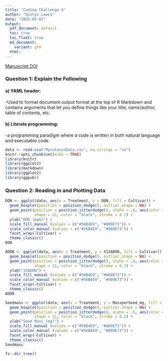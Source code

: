 ```yaml
---
title: "Coding Challenge 4"
author: "Dustyn Lewis"
date: "2025-03-03"
output:
  pdf_document: default
  toc: true
  toc_float: true
  md_document:
    variant: gfm
  html: 
---
```

[Manuscript DOI](https://doi.org/10.1094/PDIS-06-21-1253-RE)

### Question 1: Explain the Following

####  a) YAML header: 
  -Used to format document output format at the top of R Markdown and contains arguments that let you define things like your title, name/author, table of contents, etc.

####  b) Literate programming: 
  -a programming paradigm where a code is written in both natural language and executable code.



```r
data <- read.csv("MycotoxinData.csv", na.strings = "na")
knitr::opts_chunk$set(echo = TRUE)
library(knitr)
library(ggplot2)
library(markdown)
library(ggplot2)
library(ggpubr)
```

### Question 2: Reading in and Plotting Data

```r
DON <- ggplot(data, aes(x = Treatment, y = DON, fill = Cultivar)) + 
  geom_boxplot(position = position_dodge(), outlier.shape = NA) + 
  geom_point(position = position_jitterdodge(), alpha = .6, aes(color = Cultivar), 
             shape = 21, color = "black", stroke = 0.1) + 
  ylab("DON (ppm)") +
  scale_fill_manual (values = c("#56B4E9", "#009E73")) +
  scale_color_manual (values = c("#56B4E9", "#009E73")) +
  facet_wrap(~Cultivar) +
  theme_classic() 
DON

ADON <- ggplot(data, aes(x = Treatment, y = X15ADON, fill = Cultivar)) + 
  geom_boxplot(position = position_dodge(), outlier.shape = NA) + 
  geom_point(position = position_jitterdodge(), alpha = .6, aes(color = Cultivar), 
             shape = 21, color = "black", stroke = 0.1) + 
  ylab("15ADON") +
  scale_fill_manual (values = c("#56B4E9", "#009E73")) +
  scale_color_manual (values = c("#56B4E9", "#009E73")) +
  facet_wrap(~Cultivar) +
  theme_classic() 
ADON

Seedmass <- ggplot(data, aes(x = Treatment, y = MassperSeed_mg, fill = Cultivar)) + 
  geom_boxplot(position = position_dodge(), outlier.shape = NA) + 
  geom_point(position = position_jitterdodge(), alpha = .6, aes(color = Cultivar), 
             shape = 21, color = "black", stroke = 0.1) + 
  ylab("Seed Mass (mg)") +
  scale_fill_manual (values = c("#56B4E9", "#009E73")) +
  scale_color_manual (values = c("#56B4E9", "#009E73")) +
  facet_wrap(~Cultivar) +
  theme_classic() 
Seedmass
```



```r
fs::dir_tree()

```
